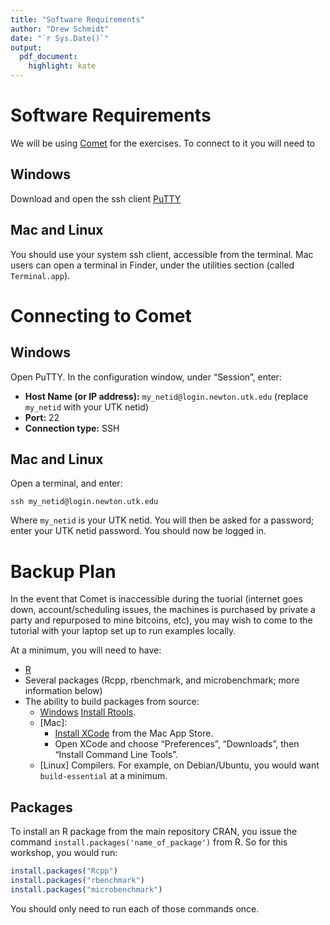 ```yaml
---
title: "Software Requirements"
author: "Drew Schmidt"
date: "`r Sys.Date()`"
output:
  pdf_document:
    highlight: kate
---
```



# Software Requirements

We will be using [Comet](http://www.sdsc.edu/support/user_guides/comet.html) for the exercises.  To connect to it you will need to 

## Windows
Download and open the ssh client [PuTTY](http://www.putty.org/)

## Mac and Linux
You should use your system ssh client, accessible from the terminal.  Mac users can open a terminal in Finder, under the utilities section (called `Terminal.app`).





# Connecting to Comet

## Windows
Open PuTTY. In the configuration window, under "Session", enter:

* **Host Name (or IP address):** `my_netid@login.newton.utk.edu` (replace `my_netid` with your UTK netid)
* **Port:** 22
* **Connection type:** SSH


## Mac and Linux
Open a terminal, and enter:

```
ssh my_netid@login.newton.utk.edu
```

Where `my_netid` is your UTK netid.  You will then be asked for a password; enter your UTK netid password.  You should now be logged in.





# Backup Plan

In the event that Comet is inaccessible during the tuorial (internet goes down, account/scheduling issues, the machines is purchased by private a party and repurposed to mine bitcoins, etc), you may wish to come to the tutorial with your laptop set up to run examples locally.

At a minimum, you will need to have:

* [R](http://cran.r-project.org)
* Several packages (Rcpp, rbenchmark, and microbenchmark; more information below)
* The ability to build packages from source:
    * [Windows] [Install Rtools](http://cran.r-project.org/bin/windows/Rtools/).
    * [Mac]:
        * [Install XCode](http://itunes.apple.com/us/app/xcode/id497799835?mt=12) from the Mac App Store.  
        * Open XCode and choose "Preferences", "Downloads", then "Install Command Line Tools".
    * [Linux] Compilers. For example, on Debian/Ubuntu, you would want `build-essential` at a minimum.


## Packages
To install an R package from the main repository CRAN, you issue the command `install.packages('name_of_package')` from R.  So for this workshop, you would run:

```r
install.packages("Rcpp")
install.packages("rbenchmark")
install.packages("microbenchmark")
```

You should only need to run each of those commands once.
